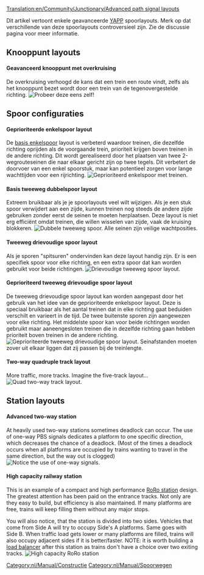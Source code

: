 [[Translation:en/Community/Junctionary/Advanced path signal layouts]]

Dit artikel vertoont enkele geavanceerde [[nl/Archive/Manual/Nu een andere routegebaseerde signaleringpatch/YAPP|YAPP]] spoorlayouts. Merk op dat verschillende van deze spoorlayouts controversieel zijn. Zie de discussie pagina voor meer informatie.

== Knooppunt layouts ==
====Geavanceerd knooppunt met overkruising====
De overkruising verhoogd de kans dat een trein een route vindt, zelfs als het knooppunt bezet wordt door een trein van de tegenovergestelde richting.
[[File:en/Community/Junctionary/Yapp advancedjunction.png|frame|center|Probeer deze eens zelf!]]

== Spoor configuraties ==
====Geprioriteerde enkelspoor layout====
De [[nl/Archive/Manual/Nu een andere routegebaseerde signaleringpatch/YAPP#basic-single-track|basis enkelspoor]] layout is verbeterd waardoor treinen, die dezelfde richting oprijden als de voorgaande trein, prioriteit krijgen boven treinen in de andere richting. Dit wordt gerealiseerd door het plaatsen van twee 2-wegrouteseinen die naar elkaar gericht zijn op twee tegels. Dit verbetert de doorvoer van een enkel spoorstuk, maar kan potentieel zorgen voor lange wachttijden voor een rijrichting.
[[File:en/Community/Junctionary/Yapp adv single track.png|frame|center|Geprioriteerd enkelspoor met treinen.]]

====Basis tweeweg dubbelspoor layout====
Extreem bruikbaar als je je spoorlayouts veel wilt wijzigen. Als je een stuk spoor verwijdert aan een zijde, kunnen treinen nog steeds de andere zijde gebruiken zonder eerst de seinen te moeten herplaatsen. Deze layout is niet erg efficiënt omdat treinen, die willen wisselen van zijde, vaak de kruising blokkeren.
[[File:en/Community/Junctionary/Yapp dualtrack.png|frame|center|Dubbele tweeweg spoor. Alle seinen zijn veilige wachtposities.]]

====Tweeweg drievoudige spoor layout====
Als je sporen "spitsuren" ondervinden kan deze layout handig zijn. Er is een specifiek spoor voor elke richting, en een extra spoor dat kan worden gebruikt voor beide richtingen.
[[File:en/Community/Junctionary/Pbs 3track.png|frame|center|Drievoudige tweeweg spoor layout.]]

====Geprioriteerd tweeweg drievoudige spoor layout====
De tweeweg drievoudige spoor layout kan worden aangepast door het gebruik van het idee van de geprioriteerde enkelspoor layout. Deze is speciaal bruikbaar als het aantal treinen dat in elke richting gaat beduiden verschilt en varieert in de tijd. De twee buitenste sporen zijn aangewezen voor elke richting. Het middelste spoor kan voor beide richtingen worden gebruikt maar aaneengesloten treinen die in dezelfde richting gaan hebben prioriteit boven treinen in de andere richting.
[[File:en/Community/Junctionary/Yapp triple track.png|frame|center|Geprioriteerde tweeweg drievoudige spoor layout. Seinafstanden moeten zover uit elkaar liggen dat zij passen bij de treinlengte.]]

====Two-way quadruple track layout====
More traffic, more tracks. Imagine the five-track layout...
[[File:en/Community/Junctionary/Yapp quadtrack.png|frame|center|Quad two-way track layout.]]

== Station layouts ==
====Advanced two-way station====
At heavily used two-way stations sometimes deadlock can occur. The use of one-way PBS signals dedicates a platform to one specific direction, which decreases the chance of a deadlock. (Most of the times a deadlock occurs when all platforms are occupied by trains wanting to travel in the same direction, but the way out is clogged)
[[File:en/Community/Junctionary/Yapp advancedstation.png|frame|center|Notice the use of one-way signals.]]

====High capacity railway station====
This is an example of a compact and high performance [[en/Manual/Railway station#ro-ro|RoRo station]] design. The greatest attention has been paid on the entrance tracks. Not only are they easy to build, but efficiency is also maintained. If many platforms are free, trains will keep filling them without any major stops.

You will also notice, that the station is divided into two sides. Vehicles that come from Side A will try to occupy Side's A platforms. Same goes with Side B. When traffic load gets lower or many platforms are filled, trains will also occupy adjacent sides if it is better/faster. NOTE: it is worth building a [http://wiki.openttdcoop.org/Balancing load balancer] after this station as trains don't have a choice over two exiting tracks.
[[File:en/Community/Junctionary/Roro pbs4.png|frame|center|High capacity RoRo station]]
{{nl/Kenmerken|0.7|0.7.0}}
[[Category:nl/Manual/Constructie]]
[[Category:nl/Manual/Spoorwegen]]